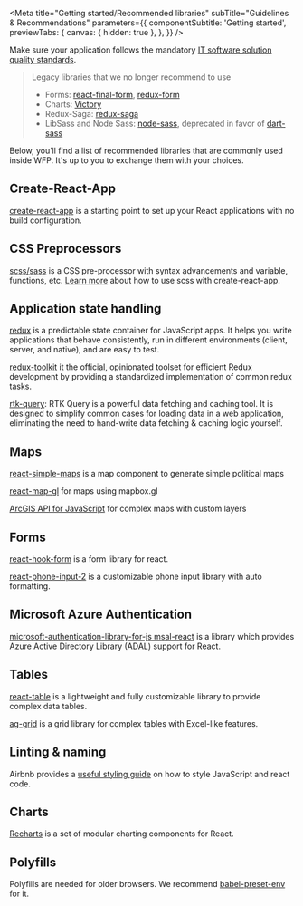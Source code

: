 
<Meta
  title="Getting started/Recommended libraries"
  subTitle="Guidelines & Recommendations"
  parameters={{
    componentSubtitle: 'Getting started',
    previewTabs: {
      canvas: { hidden: true },
    },
  }}
/>

Make sure your application follows the mandatory [IT software solution quality standards](https://newgo.wfp.org/documents/it-solution-quality-standards).

> Legacy libraries that we no longer recommend to use
>
> - Forms: [react-final-form](https://github.com/final-form/react-final-form), [redux-form](https://github.com/erikras/redux-form)
> - Charts: [Victory](https://formidable.com/open-source/victory/)
> - Redux-Saga: [redux-saga](https://github.com/redux-saga/redux-saga)
> - LibSass and Node Sass: [node-sass](https://www.npmjs.com/package/node-sass), deprecated in favor of [dart-sass](https://sass-lang.com/dart-sass)

Below, you’ll find a list of recommended libraries that are commonly used inside WFP. It's up to you to exchange them with your choices.

## Create-React-App

[create-react-app](https://create-react-app.dev/) is a starting point to set up your React applications with no build configuration.

## CSS Preprocessors

[scss/sass](https://sass-lang.com) is a CSS pre-processor with syntax advancements and variable, functions, etc. [Learn more](https://create-react-app.dev/docs/adding-a-sass-stylesheet) about how to use scss with create-react-app.

## Application state handling

[redux](https://redux.js.org) is a predictable state container for JavaScript apps. It helps you write
applications that behave consistently, run in different environments (client,
server, and native), and are easy to test.

[redux-toolkit](https://redux-toolkit.js.org/) it the official, opinionated toolset for efficient Redux development by providing a standardized implementation of common redux tasks.

[rtk-query](https://redux-toolkit.js.org/rtk-query/overview): RTK Query is a powerful data fetching and caching tool. It is designed to simplify common cases for loading data in a web application, eliminating the need to hand-write data fetching & caching logic yourself.

## Maps

<!-- Please have a look at the [Map guidelines](Design|Guidelines). -->

[react-simple-maps](https://www.react-simple-maps.io) is a map component to generate simple political maps

[react-map-gl](https://github.com/uber/react-map-gl) for maps using mapbox.gl

[ArcGIS API for JavaScript](https://developers.arcgis.com/javascript) for complex maps with custom layers

## Forms

[react-hook-form](https://react-hook-form.com/) is a form library for react.

[react-phone-input-2](https://www.npmjs.com/package/react-phone-input-2) is a customizable phone input library with auto formatting.

## Microsoft Azure Authentication

[microsoft-authentication-library-for-js msal-react](https://github.com/AzureAD/microsoft-authentication-library-for-js/tree/dev/lib/msal-react) is a library which provides Azure Active Directory Library (ADAL) support for React.

## Tables

[react-table](https://github.com/react-tools/react-table) is a lightweight and fully customizable library to provide complex data tables.

[ag-grid](https://ag-grid.com) is a grid library for complex tables with Excel-like features.

## Linting & naming

Airbnb provides a [useful styling guide](https://github.com/airbnb/javascript) on how to style JavaScript and react code.

## Charts

[Recharts](https://recharts.org/) is a set of modular charting components for React.

## Polyfills

Polyfills are needed for older browsers. We recommend [babel-preset-env](https://babeljs.io/docs/en/babel-preset-env) for it.
